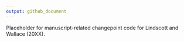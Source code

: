 ```yaml
---
output: github_document
---
```


Placeholder for manuscript-related changepoint code for Lindscott and Wallace (20XX).
